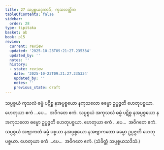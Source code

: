 ```yaml
---
title: 27 သပ္ပစ္စယဒုကာဒိ, ကုသလတ္တိက
tableOfContents: false
sidebar:
  order: 28
type: tipitaka
basket: ab
book: p15
review:
  current: review
  updated: '2025-10-23T09:21:27.235334'
  updated_by: ''
  notes: ''
  history:
  - state: review
    date: '2025-10-23T09:21:27.235334'
    updated_by: ''
    notes: ''
    previous_state: draft
---
```



<ReviewStatus review={frontmatter.review} showDetails={true} />

<HypothesisAnnotation frontmatter={frontmatter} />

<DynamicBreadcrumb />

<Division number="36" book="p15" e="ch" v="40" p="225">

<Paragraph number="101" book="p15">
သပ္ပစ္စယံ ကုသလံ ဓမ္မံ ပဋိစ္စ နအပ္ပစ္စယော နကုသလော ဓမ္မော ဥပ္ပဇ္ဇတိ ဟေတုပစ္စယာ. ဟေတုယာ ဧကံ …ပေ…  အဝိဂတေ ဧကံ.
</Paragraph>

<Paragraph number="102" book="p15">
သပ္ပစ္စယံ အကုသလံ ဓမ္မံ ပဋိစ္စ နအပ္ပစ္စယော နအကုသလော ဓမ္မော ဥပ္ပဇ္ဇတိ ဟေတုပစ္စယာ. ဟေတုယာ ဧကံ …ပေ…  အဝိဂတေ ဧကံ.
</Paragraph>

<Paragraph number="103" book="p15">
သပ္ပစ္စယံ အဗျာကတံ ဓမ္မံ ပစ္စယာ နအပ္ပစ္စယော နအဗျာကတော ဓမ္မော ဥပ္ပဇ္ဇတိ ဟေတုပစ္စယာ. ဟေတုယာ ဧကံ …ပေ…  အဝိဂတေ ဧကံ. (သံခိတ္တံ သပ္ပစ္စယသဒိသံ.)
</Paragraph>
</Division>